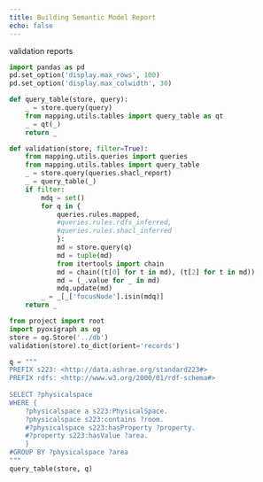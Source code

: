 ```yaml
---
title: Building Semantic Model Report
echo: false
---
```


validation reports
```python
import pandas as pd
pd.set_option('display.max_rows', 100)
pd.set_option('display.max_colwidth', 30)

def query_table(store, query):
    _ = store.query(query)
    from mapping.utils.tables import query_table as qt
    _ = qt(_)
    return _

def validation(store, filter=True):
    from mapping.utils.queries import queries
    from mapping.utils.tables import query_table
    _ = store.query(queries.shacl_report)
    _ = query_table(_)
    if filter:
        mdq = set()
        for q in {
            queries.rules.mapped,
            #queries.rules.rdfs_inferred,
            #queries.rules.shacl_inferred
            }:
            md = store.query(q)
            md = tuple(md)
            from itertools import chain
            md = chain((t[0] for t in md), (t[2] for t in md))
            md = (_.value for _ in md)
            mdq.update(md)
        _ = _[_['focusNode'].isin(mdq)]
    return _

from project import root
import pyoxigraph as og
store = og.Store('../db')
validation(store).to_dict(orient='records')
```


```python
q = """
PREFIX s223: <http://data.ashrae.org/standard223#>
PREFIX rdfs: <http://www.w3.org/2000/01/rdf-schema#>
 
SELECT ?physicalspace 
WHERE {
    ?physicalspace a s223:PhysicalSpace.
    ?physicalspace s223:contains ?room.
    #?physicalspace s223:hasProperty ?property.
    #?property s223:hasValue ?area.    
    }
#GROUP BY ?physicalspace ?area
"""
query_table(store, q)
```